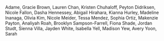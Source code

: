 Adame, Gracie
Brown, Lauren
Chan, Kristen
Chuhaloff, Peyton
Didriksen, Nicole
Fallon, Dasha
Hennessey, Abigail
Hirahara, Kianna
Hurley, Madeline
Inanaga, Olivia
Kim, Nicole
Meider, Tessa
Mendez, Sophia
Ortiz, Makenzie
Payton, Analiyah
Roah, Brooklyn
Sampson-Farrell, Fiona
Shade, Jordan
Studt, Sienna
Villa, Jayden
White, Isabella
Yell, Madison
Yew, Avery
Yoon, Sarah